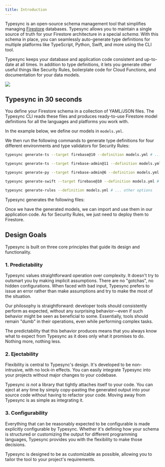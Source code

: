 ```yaml
---
title: Introduction
---
```




Typesync is an open-source schema management tool that simplifies managing [Firestore](https://cloud.google.com/firestore) databases. Typesync allows you to maintain a single source of truth for your Firestore architecture in a special _schema_. With this schema in place, you can seamlessly auto-generate type definitions for multiple platforms like TypeScript, Python, Swift, and more using the CLI tool.

Typesync keeps your database and application code consistent and up-to-date at all times. In addition to type definitions, it lets you generate other useful things like Security Rules, boilerplate code for Cloud Functions, and documentation for your data models.

<Frame
  type="glass"
  caption="Single source of truth for your Firestore architecture"
>
  <img src="/images/architecture.png" />
</Frame>

## Typesync in 30 seconds

You define your Firestore schema in a collection of YAML/JSON files. The Typesync CLI reads these files and produces ready-to-use Firestore model definitions for all the languages and platforms you work with.

In the example below, we define our models in `models.yml`.

<ExampleDefinition />

We then run the following commands to generate type definitions for four different environments and type validators for Security Rules:

<CodeGroup>

```bash TS (frontend)
typesync generate-ts --target firebase@10 --definition models.yml # ... other options
```

```bash TS (backend)
typesync generate-ts --target firebase-admin@11 --definition models.yml # ... other options
```

```bash Python
typesync generate-py --target firebase-admin@6 --definition models.yml # ... other options
```

```bash Swift
typesync generate-swift --target firebase@10 --definition models.yml # ... other options
```

```bash Security Rules
typesync generate-rules --definition models.yml # ... other options
```

</CodeGroup>

Typesync generates the following files:

<CodeGroup>
  <ExampleGenerationTSFrontend />
  <ExampleGenerationTSBackend />
  <ExampleGenerationPython />
  <ExampleGenerationSwift />
  <ExampleGenerationRules />
</CodeGroup>

Once we have the generated models, we can import and use them in our application code. As for Security Rules, we just need to deploy them to Firestore.

<CodeGroup>
  <ExampleUsageTSFrontend />
  <ExampleUsageTSBackend />
  <ExampleUsagePython />
  <ExampleUsageSwift />
</CodeGroup>

## Design Goals

Typesync is built on three core principles that guide its design and functionality.

### 1. Predictability

Typesync values straightforward operation over complexity. It doesn't try to outsmart you by making implicit assumptions. There are no "gotchas", no hidden configurations. When faced with bad input, Typesync prefers to issue an error rather than make assumptions and try to make the most of the situation.

Our philosophy is straightforward: developer tools should consistently perform as expected, without any surprising behavior—even if such behavior might be seen as beneficial to some. Essentially, tools should remain "dumb" in their operations, even while performing complex tasks.

The predictability that this behavior produces means that you always know what to expect from Typesync as it does only what it promises to do. Nothing more, nothing less.

### 2. Ejectability

Flexibility is central to Typesync's design. It's developed to be non-intrusive, with no lock-in effects. You can easily integrate Typesync into your projects without major changes to your codebase.

Typesync _is not_ a library that tightly attaches itself to your code. You can eject at any time by simply copy-pasting the generated output into your source code without having to refactor your code. Moving away from Typesync is as simple as integrating it.

### 3. Configurability

Everything that can be reasonably expected to be configurable is made explicitly configurable by Typesync. Whether it's defining how your schema is structured or customizing the output for different programming languages, Typesync provides you with the flexibility to make those decisions.

Typesync is designed to be as customizable as possible, allowing you to tailor the tool to your project's requirements.
